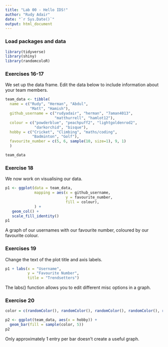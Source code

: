 ```yaml
---
title: "Lab 00 - Hello IDS!"
author: "Rudy Adair"
date: "`r Sys.Date()`"
output: html_document
---
```


### Load packages and data

```r
library(tidyverse) 
library(shiny)
library(randomcoloR)
```

### Exercises 16-17

We set up the data frame. Edit the data below to include information about your team members.

```r
team_data <- tibble(
  name = c("Rudy", "Herman", "Abdul", 
           "Matt", "Hamish"),
  github_username = c("rudyadair", "herman", "7aman4013", 
                      "matthurrell", "hamlot12"), 
  colour = c("powderblue", "peachpuff2", "lightgoldenrod2", 
             "darkorchid", "bisque"),
  hobby = c("Cricket", "Climbing", "maths/coding", 
            "Badminton", "Golf"),
  favourite_number = c(5, 6, sample(10, size=1), 9, 1)
  )

team_data
```

### Exercise 18

We now work on visualising our data. 

```r
p1 <- ggplot(data = team_data, 
             mapping = aes(x = github_username, 
                           y = favourite_number,
                           fill = colour), 
             ) +
   geom_col() +
   scale_fill_identity()
p1
```


A graph of our usernames with our favourite number, coloured by our favourite colour.

### Exercises 19

Change the text of the plot title and axis labels.

```r
p1 + labs(x = "Username", 
          y = "Favourite Number",
          title = "Trendsetters")
```

The labs() function allows you to edit different misc options in a graph.

### Exercise 20

```r

color = c(randomColor(), randomColor(), randomColor(), randomColor(), randomColor())

p2 <- ggplot(team_data, aes(x = hobby)) +
  geom_bar(fill = sample(color, 5))
p2
```

Only approximately 1 entry per bar doesn't create a useful graph.

